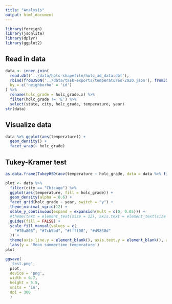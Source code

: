 ```yaml
---
title: "Analysis"
output: html_document
---
```


```r
library(foreign)
library(jsonlite)
library(dplyr)
library(ggplot2)
```

## Read in data

```r
data <- inner_join(
  read.dbf('../data/holc-shapefile/holc_ad_data.dbf'),
  rbind(fromJSON('../data/task-exports/temperatures-2020.json'), fromJSON('../data/task-exports/temperatures-2000.json')),
  by = c('neighborho' = 'id')
) %>% 
  rename(holc_grade = holc_grade.x) %>% 
  filter(holc_grade != 'E') %>% 
  select(state, city, holc_grade, temperature, year)
str(data)
```

## Visualize data

```r
data %>% ggplot(aes(temperature)) +
  geom_density() +
  facet_wrap(~ holc_grade)
```

## Tukey-Kramer test

```r
as.data.frame(TukeyHSD(aov(temperature ~ holc_grade, data = data %>% filter(city == 'Chicago')))$holc_grade)

plot <- data %>%
  filter(city == "Chicago") %>%
  ggplot(aes(temperature, fill = holc_grade)) +
  geom_density(alpha = 0.6) +
  facet_grid(holc_grade ~ year, switch = "y") +
  theme_minimal_vgrid(12) +
  scale_y_continuous(expand = expansion(mult = c(0, 0.05))) +
  #theme(text = element_text(size = 12), axis.text = element_text(size = 9.2)) +
  guides(fill = FALSE) +
  scale_fill_manual(values = c(
    "#76a865", "#7cb5bd", "#ffff00", "#d9838d"
  )) +
  theme(axis.line.y = element_blank(), axis.text.y = element_blank(), axis.ticks.y = element_blank(), axis.title.y = element_blank(), strip.text.y.left = element_text(angle = 0)) +
  labs(y = 'Mean summertime temperature')
plot

ggsave(
  'test.png',
  plot,
  device = 'png',
  width = 6.7,
  height = 5.5,
  units = 'in',
  dpi = 300
  )
```


